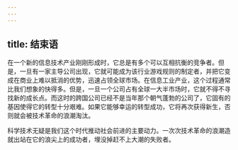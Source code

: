 ```yaml
---
---
---
```

title: 结束语
---




在一个新的信息技术产业刚刚形成时，它总是有多个可以互相抗衡的竞争者。但是，一旦有一家主导公司出现，它就可能成为该行业游戏规则的制定者，并把它变成在商业上难以抵消的优势，迅速占领全球市场。在信息工业产业，这个过程通常比我们想象的快得多。但是，一旦一个公司占有全球一大半市场时，它就不得不寻找新的成长点。而这时的跨国公司已经不是当年那个朝气蓬勃的公司了，它固有的基因使得它的转型十分艰难。如果它能够幸运的转型成功，它将再次获得新生，否则就会被技术革命的浪潮淘汰。

科学技术无疑是我们这个时代推动社会前进的主要动力。一次次技术革命的浪潮造就出站在它的浪尖上的成功者，埋没掉赶不上大潮的失败者。